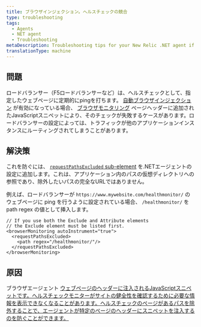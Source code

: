 ```yaml
---
title: ブラウザインジェクション。ヘルスチェックの競合
type: troubleshooting
tags:
  - Agents
  - NET agent
  - Troubleshooting
metaDescription: Troubleshooting tips for your New Relic .NET agent if your webpage health check is failing.
translationType: machine
---
```


## 問題

ロードバランサー（F5ロードバランサーなど）は、ヘルスチェックとして、指定したウェブページに定期的にpingを打ちます。 [自動ブラウザインジェクション](/docs/agents/net-agent/additional-installation/new-relic-browser-net-agent) が有効になっている場合、 [ブラウザモニタリング](/docs/browser/new-relic-browser/getting-started/introduction-new-relic-browser) ページヘッダーに追加されたJavaScriptスニペットにより、そのチェックが失敗するケースがあります。ロードバランサーの設定によっては、トラフィックが他のアプリケーションインスタンスにルーティングされてしまうことがあります。

## 解決策

これを防ぐには、 [`requestPathsExcluded` sub-element](/docs/agents/net-agent/configuration/net-agent-configuration#browser-path-exclusion) を.NETエージェントの設定に追加します。これは、アプリケーション内のパスの仮想ディレクトリへの参照であり、除外したいパスの完全なURLではありません。

例えば、ロードバランサーが `https://www.mywebsite.com/healthmonitor/` のウェブページに ping を行うように設定されている場合、 `/healthmonitor/` を path regex の値として挿入します。

```
// If you use both the Exclude and Attribute elements
// the Exclude element must be listed first.
<browserMonitoring autoInstrument="true">
  <requestPathsExcluded>
    <path regex="/healthmonitor/"/>
  </requestPathsExcluded>
</browserMonitoring>
```

## 原因

ブラウザエージェント [ウェブページのヘッダーに注入されるJavaScriptスニペットです。ヘルスチェックモニターがサイトの健全性を確認するために必要な情報を表示できなくなることがあります。ヘルスチェックのページがあるパスを除外することで、エージェントが特定のページのヘッダーにスニペットを注入するのを防ぐことができます。](/docs/browser/new-relic-browser/installation/install-new-relic-browser-agent)

[](/docs/browser/new-relic-browser/installation/install-new-relic-browser-agent)
